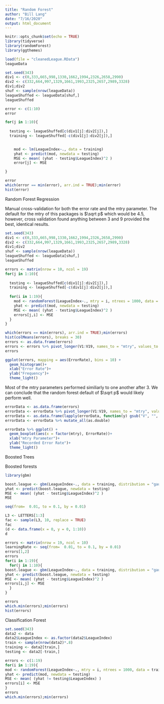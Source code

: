 ```yaml
---
title: "Random Forest"
author: "Bill Lang"
date: "7/16/2020"
output: html_document
---
```


```r
knitr::opts_chunk$set(echo = TRUE)
library(tidyverse)
library(randomForest)
library(ggthemes)
```

```r
load(file = "cleanedLeague.RData")
leagueData
```

```r
set.seed(343)
div1 <- c(0,333,665,998,1330,1662,1994,2326,2658,2990)
div2 <- c(332,664,997,1329,1661,1993,2325,2657,2989,3328)
div1;div2
shuf <- sample(nrow(leagueData))
leagueShuffed <- leagueData[shuf,]
leagueShuffed

```

```r
error <- c(1:10)
error

for(j in 1:10){
  
  testing <- leagueShuffed[c(div1[j]:div2[j]),]
  training <- leagueShuffed[-c(div1[j]:div2[j]),]
  

    mod <- lm(LeagueIndex~., data = training)
    yhat <- predict(mod, newdata = testing)
    MSE <- mean( (yhat - testing$LeagueIndex)^2 )
    error[j] <- MSE

}

error
which(error == min(error), arr.ind = TRUE);min(error)
hist(error)
```



Random Forest Regression 

Manual cross-validation for both the error rate and the mtry parameter. The default for the mtry of this packages is $\sqrt p$ which would be $4.5$, however, cross validation found anything between $3$ and $9$ provided the best, identical results. 

```r
set.seed(343)
div1 <- c(0,333,665,998,1330,1662,1994,2326,2658,2990)
div2 <- c(332,664,997,1329,1661,1993,2325,2657,2989,3328)
div1;div2
shuf <- sample(nrow(leagueData))
leagueShuffed <- leagueData[shuf,]
leagueShuffed

```

```r
errors <- matrix(nrow = 10, ncol = 19)
for(j in 1:10){
  
  testing <- leagueShuffed[c(div1[j]:div2[j]),]
  training <- leagueShuffed[-c(div1[j]:div2[j]),]
  
  for(i in 1:19){
    mod <- randomForest(LeagueIndex~., mtry = i, ntrees = 1000, data = training)
    yhat <- predict(mod, newdata = testing)
    MSE <- mean( (yhat - testing$LeagueIndex)^2 )
    errors[j,i] <- MSE
  }
}

which(errors == min(errors), arr.ind = TRUE);min(errors)
hist(colMeans(errors), breaks = 30)
errors <- as.data.frame(errors)
errors <- errors %>% pivot_longer(V1:V19, names_to = "mtry", values_to = "ErrorRate")
errors

ggplot(errors, mapping = aes(ErrorRate), bins = 10) + 
  geom_histogram()+
  xlab("Error Rate")+
  ylab("Frequency")+
  theme_light()
```

Most of the mtry parameters performed similiarly to one another after 3. We can conclude that the random forest default of $\sqrt p$ would likely perform well. 

```r
errorData <- as.data.frame(errors)
errorData <- errorData %>% pivot_longer(V1:V19, names_to = "mtry", values_to = "ErrorRate")
errorData <- as.data.frame(lapply(errorData, function(y) gsub("V", "", y)))
errorData <- errorData %>% mutate_all(as.double)

errorData %>% ggplot() + 
  geom_boxplot(aes(x = factor(mtry), ErrorRate))+
  xlab("mtry Parameter")+
  ylab("Recorded Error Rate")+
  theme_light()
```
 









Boosted Trees

Boosted forests 

```r
library(gbm)
```


```r
boost.league <- gbm(LeagueIndex~., data = training, distribution = "gaussian", n.trees = 5000, interaction.depth = 2, shrinkage = 0.1, verbose = F)
yhat <- predict(boost.league, newdata = testing)
MSE <- mean( (yhat - testing$LeagueIndex)^2 )
MSE
```

```r
seq(from=  0.01, to = 0.1, by = 0.01)

```

```r
L3 <- LETTERS[1:3]
fac <- sample(L3, 10, replace = TRUE)
fac
(d <- data.frame(x = 0, y = 0, 1:10))
d
```

```r

errors <- matrix(nrow = 19, ncol = 10)
learningRate <- seq(from=  0.01, to = 0.1, by = 0.01)
errors[1,2]
errors
for(i in 1:19){
  for(j in 1:10){
boost.league <- gbm(LeagueIndex~., data = training, distribution = "gaussian", n.trees = 5000, interaction.depth = i, shrinkage = learningRate[j], verbose = F)
yhat <- predict(boost.league, newdata = testing)
MSE <- mean( (yhat - testing$LeagueIndex)^2 )
errors[i,j] <- MSE
  }
}

errors
which.min(errors);min(errors)
hist(errors)

```














Classification Forest

```r
set.seed(343)
data2 <- data 
data2$LeagueIndex <- as.factor(data2$LeagueIndex)
train <- sample(nrow(data2)*.8)
training <- data2[train,]
testing <- data2[-train,]
```

```r
errors <- c(1:19)
for(i in 1:19){
mod <- randomForest(LeagueIndex~., mtry = i, ntrees = 1000, data = training)
yhat <- predict(mod, newdata = testing)
MSE <- mean( (yhat != testing$LeagueIndex) )
errors[i] <- MSE
}
errors
which.min(errors);min(errors)
```


